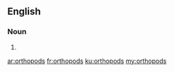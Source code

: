 ==English==

===Noun===
{{head|en|plural}}

# {{plural of|orthopod|lang=en}}

[[ar:orthopods]]
[[fr:orthopods]]
[[ku:orthopods]]
[[my:orthopods]]